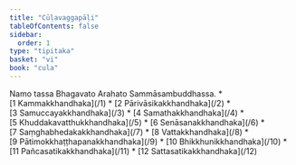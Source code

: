 ```yaml
---
title: "Cūḷavaggapāḷi"
tableOfContents: false
sidebar:
  order: 1
type: "tipitaka"
basket: "vi"
book: "cula"
---
```


<Paragraph number="1" type="center" book="cula">
Namo tassa Bhagavato Arahato Sammāsambuddhassa.

</Paragraph>

<TableOfContents book="cula" section="/">
* [1 Kammakkhandhaka](/1)
* [2 Pārivāsikakkhandhaka](/2)
* [3 Samuccayakkhandhaka](/3)
* [4 Samathakkhandhaka](/4)
* [5 Khuddakavatthukkhandhaka](/5)
* [6 Senāsanakkhandhaka](/6)
* [7 Saṃghabhedakakkhandhaka](/7)
* [8 Vattakkhandhaka](/8)
* [9 Pātimokkhaṭṭhapanakkhandhaka](/9)
* [10 Bhikkhunikkhandhaka](/10)
* [11 Pañcasatikakkhandhaka](/11)
* [12 Sattasatikakkhandhaka](/12)
</TableOfContents>
